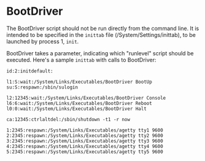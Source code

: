 = BootDriver =

The BootDriver script should not be run directly from the command line. It is intended to be specified in the <code>inittab</code> file (/System/Settings/inittab), to be launched by process 1, <code>init</code>.

BootDriver takes a parameter, indicating which "runlevel" script should be executed. Here's a sample <code>inittab</code> with calls to BootDriver:

<pre>
id:2:initdefault:

l1:S:wait:/System/Links/Executables/BootDriver BootUp
su:S:respawn:/sbin/sulogin

l2:12345:wait:/System/Links/Executables/BootDriver Console
l6:6:wait:/System/Links/Executables/BootDriver Reboot
l0:0:wait:/System/Links/Executables/BootDriver Halt

ca:12345:ctrlaltdel:/sbin/shutdown -t1 -r now

1:2345:respawn:/System/Links/Executables/agetty tty1 9600
2:2345:respawn:/System/Links/Executables/agetty tty2 9600
3:2345:respawn:/System/Links/Executables/agetty tty3 9600
4:2345:respawn:/System/Links/Executables/agetty tty4 9600
5:2345:respawn:/System/Links/Executables/agetty tty5 9600
</pre>

{{Reference}}